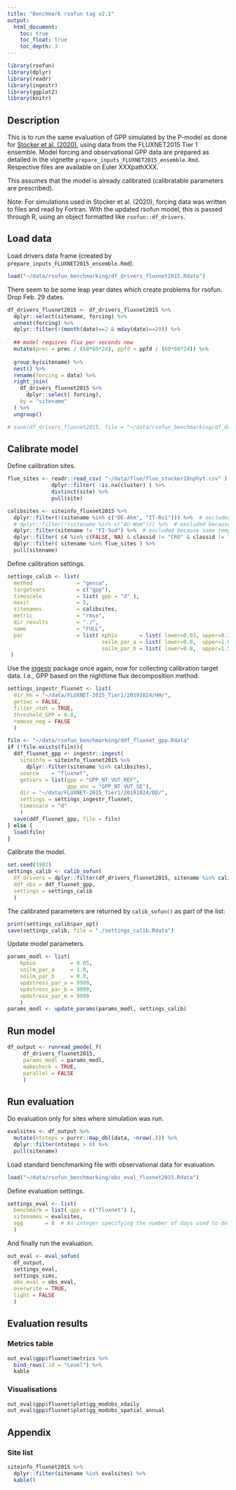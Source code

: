 ```yaml
---
title: "Benchmark rsofun tag v2.1"
output:
  html_document:
    toc: true
    toc_float: true
    toc_depth: 3
---
```


```r
library(rsofun)
library(dplyr)
library(readr)
library(ingestr)
library(ggplot2)
library(knitr)
```

## Description

This is to run the same evaluation of GPP simulated by the P-model as done for [Stocker et al. (2020)](https://gmd.copernicus.org/articles/13/1545/2020/), using data from the FLUXNET2015 Tier 1 ensemble. Model forcing and observational GPP data are prepared as detailed in the vignette `prepare_inputs_FLUXNET2015_ensemble.Rmd`. Respective files are available on Euler XXXpathXXX.

This assumes that the model is already calibrated (calibratable parameters are prescribed).

Note: For simulations used in Stocker et al. (2020), forcing data was written to files and read by Fortran. With the updated rsofun model, this is passed through R, using an object formatted like `rsofun::df_drivers`.

## Load data

Load drivers data frame (created by `prepare_inputs_FLUXNET2015_ensemble.Rmd`).
```r
load("~/data/rsofun_benchmarking/df_drivers_fluxnet2015.Rdata")
```

There seem to be some leap year dates which create problems for rsofun. Drop Feb. 29 dates.
```r
df_drivers_fluxnet2015 <- df_drivers_fluxnet2015 %>% 
  dplyr::select(sitename, forcing) %>% 
  unnest(forcing) %>% 
  dplyr::filter(!(month(date)==2 & mday(date)==29)) %>% 
  
  ## model requires flux per seconds now
  mutate(prec = prec / (60*60*24), ppfd = ppfd / (60*60*24)) %>% 
  
  group_by(sitename) %>% 
  nest() %>%
  rename(forcing = data) %>% 
  right_join(
    df_drivers_fluxnet2015 %>% 
      dplyr::select(-forcing),
    by = "sitename"
  ) %>% 
  ungroup()

# save(df_drivers_fluxnet2015, file = "~/data/rsofun_benchmarking/df_drivers_fluxnet2015.Rdata")
```

## Calibrate model

Define calibration sites.
```r
flue_sites <- readr::read_csv( "~/data/flue/flue_stocker18nphyt.csv" ) %>%
              dplyr::filter( !is.na(cluster) ) %>% 
              distinct(site) %>% 
              pull(site)

calibsites <- siteinfo_fluxnet2015 %>% 
  dplyr::filter(!(sitename %in% c("DE-Akm", "IT-Ro1"))) %>%  # excluded because fapar data could not be downloaded (WEIRD)
  # dplyr::filter(!(sitename %in% c("AU-Wom"))) %>%  # excluded because no GPP data was found in FLUXNET file
  dplyr::filter(sitename != "FI-Sod") %>%  # excluded because some temperature data is missing
  dplyr::filter( c4 %in% c(FALSE, NA) & classid != "CRO" & classid != "WET" ) %>%
  dplyr::filter( sitename %in% flue_sites ) %>%
  pull(sitename)
```

Define calibration settings.
```r
settings_calib <- list(
  method              = "gensa",
  targetvars          = c("gpp"),
  timescale           = list( gpp = "d" ),
  maxit               = 5,
  sitenames           = calibsites,
  metric              = "rmse",
  dir_results         = "./",
  name                = "FULL",
  par                 = list( kphio       = list( lower=0.03, upper=0.1, init= 0.05 ),
                              soilm_par_a = list( lower=0.0,  upper=1.0, init=0.0 ),
                              soilm_par_b = list( lower=0.0,  upper=1.5, init=0.6 ) )
 )
```

Use the [ingestr](https://github.com/stineb/ingestr) package once again, now for collecting calibration target data. I.e., GPP based on the nighttime flux decomposition method.
```r
settings_ingestr_fluxnet <- list(
  dir_hh = "~/data/FLUXNET-2015_Tier1/20191024/HH/", 
  getswc = FALSE,
  filter_ntdt = TRUE,
  threshold_GPP = 0.8,
  remove_neg = FALSE
  )

filn <- "~/data/rsofun_benchmarking/ddf_fluxnet_gpp.Rdata"
if (!file.exists(filn)){
  ddf_fluxnet_gpp <- ingestr::ingest(
    siteinfo = siteinfo_fluxnet2015 %>% 
      dplyr::filter(sitename %in% calibsites),
    source    = "fluxnet",
    getvars = list(gpp = "GPP_NT_VUT_REF",
                   gpp_unc = "GPP_NT_VUT_SE"),
    dir = "~/data/FLUXNET-2015_Tier1/20191024/DD/",
    settings = settings_ingestr_fluxnet,
    timescale = "d"
    )
  save(ddf_fluxnet_gpp, file = filn)
} else {
  load(filn)
}
```

Calibrate the model.
```r
set.seed(1982)
settings_calib <- calib_sofun(
  df_drivers = dplyr::filter(df_drivers_fluxnet2015, sitename %in% calibsites),  # use only one site
  ddf_obs = ddf_fluxnet_gpp,
  settings = settings_calib
  )
```

The calibrated parameters are returned by `calib_sofun()` as part of the list:
```r
print(settings_calib$par_opt)
save(settings_calib, file = "./settings_calib.Rdata")
```

Update model parameters.
```r
params_modl <- list(
	kphio           = 0.05,
	soilm_par_a     = 1.0,
	soilm_par_b     = 0.0,
	vpdstress_par_a = 9999,
	vpdstress_par_b = 9999,
	vpdstress_par_m = 9999
	)
params_modl <- update_params(params_modl, settings_calib)
```


## Run model

```r
df_output <- runread_pmodel_f(
     df_drivers_fluxnet2015,
     params_modl = params_modl, 
     makecheck = TRUE,
     parallel = FALSE
     )
```

<!-- Check. -->
<!-- ```{r} -->
<!-- df_output$data[[89]] %>% ggplot(aes(date, gpp)) + geom_line()  # 89 crashes: NL-Loo -->
<!-- ``` -->

## Run evaluation

Do evaluation only for sites where simulation was run.
```r
evalsites <- df_output %>% 
  mutate(ntsteps = purrr::map_dbl(data, ~nrow(.))) %>% 
  dplyr::filter(ntsteps > 0) %>% 
  pull(sitename)
```

Load standard benchmarking file with observational data for evaluation.
```r
load("~/data/rsofun_benchmarking/obs_eval_fluxnet2015.Rdata")
```


<!-- Get observational data frames (daily, monthly, and annual) using ingestr. -->
<!-- ```{r} -->
<!-- settings_fluxnet <- list( -->
<!--   getswc = FALSE, -->
<!--   filter_ntdt = TRUE, -->
<!--   threshold_GPP = 0.8, -->
<!--   remove_neg = FALSE -->
<!--   ) -->

<!-- ddf_eval <- ingestr::ingest( -->
<!--   siteinfo  = df_drivers_fluxnet2015 %>%  -->
<!--     dplyr::select(sitename, siteinfo) %>%  -->
<!--     unnest(siteinfo) %>%  -->
<!--     dplyr::filter(sitename %in% evalsites), -->
<!--   source    = "fluxnet", -->
<!--   getvars   = list(gpp = "GPP_NT_VUT_REF", -->
<!--                    gpp_unc = "GPP_NT_VUT_SE"), -->
<!--   dir       = "~/data/FLUXNET-2015_Tier1/20191024/DD/", -->
<!--   settings  = settings_fluxnet, -->
<!--   timescale = "d" -->
<!--   ) -->

<!-- mdf_eval <- ingestr::ingest( -->
<!--   siteinfo  = df_drivers_fluxnet2015 %>%  -->
<!--     dplyr::select(sitename, siteinfo) %>%  -->
<!--     unnest(siteinfo) %>%  -->
<!--     dplyr::filter(sitename %in% evalsites), -->
<!--   source    = "fluxnet", -->
<!--   getvars   = list(gpp = "GPP_NT_VUT_REF", -->
<!--                    gpp_unc = "GPP_NT_VUT_SE"), -->
<!--   dir       = "~/data/FLUXNET-2015_Tier1/20191024/MM/", -->
<!--   settings  = settings_fluxnet, -->
<!--   timescale = "m" -->
<!--   ) -->

<!-- adf_eval <- ingestr::ingest( -->
<!--   siteinfo  = df_drivers_fluxnet2015 %>%  -->
<!--     dplyr::select(sitename, siteinfo) %>%  -->
<!--     unnest(siteinfo) %>%  -->
<!--     dplyr::filter(sitename %in% evalsites), -->
<!--   source    = "fluxnet", -->
<!--   getvars   = list(gpp = "GPP_NT_VUT_REF", -->
<!--                    gpp_unc = "GPP_NT_VUT_SE"), -->
<!--   dir       = "~/data/FLUXNET-2015_Tier1/20191024/YY/", -->
<!--   settings  = settings_fluxnet, -->
<!--   timescale = "y" -->
<!--   ) -->
<!-- ``` -->

<!-- --- -->

<!-- **TEST:** -->
<!-- Load observational data used Stocker et al. -->
<!-- ```{r} -->
<!-- load("~/eval_pmodel/data/obs_eval_NT.Rdata") -->
<!-- obs_eval_st20 <- obs_eval -->
<!-- ``` -->

<!-- --- -->

<!-- Define evaluation settings. -->
<!-- ```{r} -->
<!-- settings_eval <- list( -->
<!--   benchmark = list( gpp = c("fluxnet") ), -->
<!--   sitenames = evalsites, -->
<!--   agg       = 8  # An integer specifying the number of days used to define the width of bins for daily data aggregated to several days -->
<!--   ) -->
<!-- ``` -->

<!-- Collect observational data into standard-formatted object. -->
<!-- ```{r} -->
<!-- obs_eval <- collect_obs_eval(  -->
<!--   siteinfo = df_drivers_fluxnet2015 %>%  -->
<!--     dplyr::select(sitename, siteinfo) %>%  -->
<!--     unnest(siteinfo) %>%  -->
<!--     dplyr::filter(sitename %in% evalsites), -->
<!--   settings = settings_eval,  -->
<!--   adf = adf_eval,  -->
<!--   mdf = mdf_eval,  -->
<!--   ddf = ddf_eval  -->
<!--   ) -->
<!-- ``` -->

<!-- --- -->
<!-- **TEST:** -->

<!-- Make sure to use the same sites as simulated in Stocker et al., 2020. -->
<!-- ```{r} -->
<!-- load("~/eval_pmodel/calib_results/out_eval_FULL.Rdata") -->
<!-- sites_st20 <- out_eval_FULL$gpp$fluxnet2015$data$ddf %>% pull(sitename) %>% unique() -->

<!-- df_output <- df_output %>%  -->
<!--   dplyr::filter(sitename %in% sites_st20) -->
<!-- ``` -->

<!-- Overwrite with observational data used Stocker et al. (2020). -->
<!-- ```{r} -->
<!-- ## adf -->
<!-- df_tmp <- obs_eval_st20$adf %>%  -->
<!--   dplyr::select(sitename, date, gpp) %>%  -->
<!--   group_by(sitename) %>%  -->
<!--   nest() -->
<!-- obs_eval$adf <- obs_eval$adf %>%  -->
<!--   dplyr::select(-data) %>%  -->
<!--   left_join(df_tmp, by = "sitename") -->

<!-- ## mdf -->
<!-- df_tmp <- obs_eval_st20$mdf %>%  -->
<!--   dplyr::select(sitename, date, gpp) %>%  -->
<!--   group_by(sitename) %>%  -->
<!--   nest() -->
<!-- obs_eval$mdf <- obs_eval$mdf %>%  -->
<!--   dplyr::select(-data) %>%  -->
<!--   left_join(df_tmp, by = "sitename") -->

<!-- ## xdf -->
<!-- df_tmp <- obs_eval_st20$xdf %>%  -->
<!--   dplyr::select(sitename, inbin, gpp) %>%  -->
<!--   group_by(sitename) %>%  -->
<!--   nest() -->
<!-- obs_eval$xdf <- obs_eval$xdf %>%  -->
<!--   dplyr::select(-data) %>%  -->
<!--   left_join(df_tmp, by = "sitename") -->

<!-- ## ddf -->
<!-- df_tmp <- obs_eval_st20$ddf %>%  -->
<!--   dplyr::select(sitename, date, gpp) %>%  -->
<!--   group_by(sitename) %>%  -->
<!--   nest() -->
<!-- obs_eval$ddf <- obs_eval$ddf %>%  -->
<!--   dplyr::select(-data) %>%  -->
<!--   left_join(df_tmp, by = "sitename") -->

<!-- obs_eval$breaks <- obs_eval_st20$breaks_xdf -->
<!-- ``` -->

<!-- --- -->

<!-- ```{r} -->
<!-- save(obs_eval, file = "~/data/rsofun_benchmarking/obs_eval_fluxnet2015.Rdata") -->
<!-- ``` -->

Define evaluation settings.
```r
settings_eval <- list(
  benchmark = list( gpp = c("fluxnet") ),
  sitenames = evalsites,
  agg       = 8  # An integer specifying the number of days used to define the width of bins for daily data aggregated to several days
  )
```

And finally run the evaluation.
```r
out_eval <- eval_sofun( 
  df_output, 
  settings_eval, 
  settings_sims, 
  obs_eval = obs_eval, 
  overwrite = TRUE, 
  light = FALSE 
  )
```

## Evaluation results

### Metrics table

```r
out_eval$gpp$fluxnet$metrics %>% 
  bind_rows(.id = "Level") %>% 
  kable
```

### Visualisations

```r
out_eval$gpp$fluxnet$plot$gg_modobs_xdaily
out_eval$gpp$fluxnet$plot$gg_modobs_spatial_annual
```


## Appendix

### Site list

```r
siteinfo_fluxnet2015 %>% 
  dplyr::filter(sitename %in% evalsites) %>% 
  kable()
```